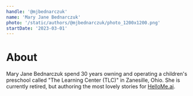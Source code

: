 ```yaml
---
handle: '@mjbednarczuk'
name: 'Mary Jane Bednarczuk'
photo: '/static/authors/@mjbednarczuk/photo_1200x1200.png'
startDate: '2023-03-01'
---
```


# About

Mary Jane Bednarczuk spend 30 years owning and operating a children's preschool called "The Learning Center (TLC)" in Zanesille, Ohio.
She is currently retired, but authoring the most lovely stories for [HelloMe.ai](https://hellome.ai).
